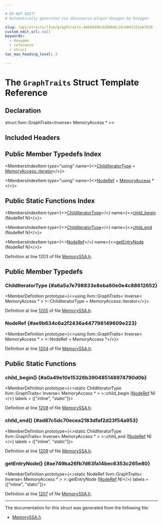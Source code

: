 ```yaml
---

# DO NOT EDIT!
# Automatically generated via docusaurus-plugin-doxygen by Doxygen.

slug: /api/structs/llvm/graphtraits-4eb58d9bcb360b0c1dcb042151ab7b36
custom_edit_url: null
keywords:
  - doxygen
  - reference
  - struct
toc_max_heading_level: 3

---
```





# The `GraphTraits` Struct Template Reference

<DoxygenPage pluginConfig={pluginConfig}>



## Declaration

<CodeBlock>struct llvm::GraphTraits&lt;Inverse&lt; MemoryAccess &#42; &gt;&gt;</CodeBlock>

## Included Headers

<IncludesList>
<IncludesListItem
  filePath="llvm/Analysis/MemorySSA.h"
  permalink="/docs/api/files/include/include/llvm/include/llvm/analysis/memoryssa-h"
  isLocal="true" />
</IncludesList>

## Public Member Typedefs Index

<MembersIndex>

<MembersIndexItem
  type="using"
  name={<><a href="#a6a5a7e798833e8eba60e0e4c88612652">ChildIteratorType</a> = <a href="/docs/api/classes/llvm/memoryaccess/#a9b793bc0883df3a0b7b7afe9ec43dfc6">MemoryAccess::iterator</a></>}>
</MembersIndexItem>

<MembersIndexItem
  type="using"
  name={<><a href="#ae9b634c6a2f2436a447798149609e223">NodeRef</a> = <a href="/docs/api/classes/llvm/memoryaccess">MemoryAccess</a> &#42;</>}>
</MembersIndexItem>

</MembersIndex>

## Public Static Functions Index

<MembersIndex>

<MembersIndexItem
  type={<><a href="#a6a5a7e798833e8eba60e0e4c88612652">ChildIteratorType</a></>}
  name={<><a href="#a0a49e10e15326b390485148974790d0b">child&#95;begin</a> (NodeRef N)</>}>
</MembersIndexItem>

<MembersIndexItem
  type={<><a href="#a6a5a7e798833e8eba60e0e4c88612652">ChildIteratorType</a></>}
  name={<><a href="#ad87c5dc70ecea2183dfaf2d23f54a953">child&#95;end</a> (NodeRef N)</>}>
</MembersIndexItem>

<MembersIndexItem
  type={<><a href="#ae9b634c6a2f2436a447798149609e223">NodeRef</a></>}
  name={<><a href="#ae749ba26fb7d63fa14bec6353c265e80">getEntryNode</a> (NodeRef N)</>}>
</MembersIndexItem>

</MembersIndex>


Definition at line 1203 of file <a href="/docs/api/files/include/include/llvm/include/llvm/analysis/memoryssa-h">MemorySSA.h</a>.

<SectionDefinition>

## Public Member Typedefs

### ChildIteratorType {#a6a5a7e798833e8eba60e0e4c88612652}

<MemberDefinition
  prototype={<>using llvm::GraphTraits&lt; Inverse&lt; MemoryAccess &#42; &gt; &gt;::ChildIteratorType =  MemoryAccess::iterator</>}>

Definition at line <a href="/docs/api/files/include/include/llvm/include/llvm/analysis/memoryssa-h/#l01205">1205</a> of file <a href="/docs/api/files/include/include/llvm/include/llvm/analysis/memoryssa-h">MemorySSA.h</a>.
</MemberDefinition>

### NodeRef {#ae9b634c6a2f2436a447798149609e223}

<MemberDefinition
  prototype={<>using llvm::GraphTraits&lt; Inverse&lt; MemoryAccess &#42; &gt; &gt;::NodeRef =  MemoryAccess &#42;</>}>

Definition at line <a href="/docs/api/files/include/include/llvm/include/llvm/analysis/memoryssa-h/#l01204">1204</a> of file <a href="/docs/api/files/include/include/llvm/include/llvm/analysis/memoryssa-h">MemorySSA.h</a>.
</MemberDefinition>

</SectionDefinition>

<SectionDefinition>

## Public Static Functions

### child&#95;begin() {#a0a49e10e15326b390485148974790d0b}

<MemberDefinition
  prototype={<>static ChildIteratorType llvm::GraphTraits&lt; Inverse&lt; MemoryAccess &#42; &gt; &gt;::child&#95;begin (<a href="#ae9b634c6a2f2436a447798149609e223">NodeRef</a> N)</>}
  labels = {["inline", "static"]}>

Definition at line <a href="/docs/api/files/include/include/llvm/include/llvm/analysis/memoryssa-h/#l01208">1208</a> of file <a href="/docs/api/files/include/include/llvm/include/llvm/analysis/memoryssa-h">MemorySSA.h</a>.
</MemberDefinition>

### child&#95;end() {#ad87c5dc70ecea2183dfaf2d23f54a953}

<MemberDefinition
  prototype={<>static ChildIteratorType llvm::GraphTraits&lt; Inverse&lt; MemoryAccess &#42; &gt; &gt;::child&#95;end (<a href="#ae9b634c6a2f2436a447798149609e223">NodeRef</a> N)</>}
  labels = {["inline", "static"]}>

Definition at line <a href="/docs/api/files/include/include/llvm/include/llvm/analysis/memoryssa-h/#l01209">1209</a> of file <a href="/docs/api/files/include/include/llvm/include/llvm/analysis/memoryssa-h">MemorySSA.h</a>.
</MemberDefinition>

### getEntryNode() {#ae749ba26fb7d63fa14bec6353c265e80}

<MemberDefinition
  prototype={<>static NodeRef llvm::GraphTraits&lt; Inverse&lt; MemoryAccess &#42; &gt; &gt;::getEntryNode (<a href="#ae9b634c6a2f2436a447798149609e223">NodeRef</a> N)</>}
  labels = {["inline", "static"]}>

Definition at line <a href="/docs/api/files/include/include/llvm/include/llvm/analysis/memoryssa-h/#l01207">1207</a> of file <a href="/docs/api/files/include/include/llvm/include/llvm/analysis/memoryssa-h">MemorySSA.h</a>.
</MemberDefinition>

</SectionDefinition>

<hr/>

The documentation for this struct was generated from the following file:

<ul>
<li><a href="/docs/api/files/include/include/llvm/include/llvm/analysis/memoryssa-h">MemorySSA.h</a></li>
</ul>

</DoxygenPage>
